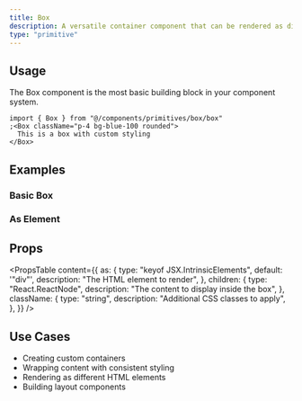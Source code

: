 ```yaml
---
title: Box
description: A versatile container component that can be rendered as different HTML elements.
type: "primitive"
---
```


## Usage

The Box component is the most basic building block in your component system.

```tsx
import { Box } from "@/components/primitives/box/box"
;<Box className="p-4 bg-blue-100 rounded">
  This is a box with custom styling
</Box>
```

## Examples

### Basic Box

<ComponentPreview name="box" example="basic" type="primitive" />

### As Element

<ComponentPreview name="box" example="as-element" type="primitive" />

## Props

<PropsTable
  content={{
    as: {
      type: "keyof JSX.IntrinsicElements",
      default: '"div"',
      description: "The HTML element to render",
    },
    children: {
      type: "React.ReactNode",
      description: "The content to display inside the box",
    },
    className: {
      type: "string",
      description: "Additional CSS classes to apply",
    },
  }}
/>

## Use Cases

- Creating custom containers
- Wrapping content with consistent styling
- Rendering as different HTML elements
- Building layout components
